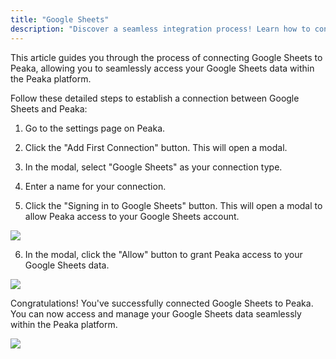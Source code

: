 ```yaml
---
title: "Google Sheets"
description: "Discover a seamless integration process! Learn how to connect Google Sheets to Peaka effortlessly for streamlined transactions."
---
```


This article guides you through the process of connecting Google Sheets to Peaka, allowing you to seamlessly access your Google Sheets data within the Peaka platform.

Follow these detailed steps to establish a connection between Google Sheets and Peaka:

1. Go to the settings page on Peaka.

2. Click the "Add First Connection" button. This will open a modal.

3. In the modal, select "Google Sheets" as your connection type.

4. Enter a name for your connection.

5. Click the "Signing in to Google Sheets" button. This will open a modal to allow Peaka access to your Google Sheets account.

<img src="images/integrations/google-sheets-1.png" />

6. In the modal, click the "Allow" button to grant Peaka access to your Google Sheets data.

<img src="images/integrations/google-sheets-2.png" />

Congratulations! You've successfully connected Google Sheets to Peaka. You can now access and manage your Google Sheets data seamlessly within the Peaka platform.

<img src="images/integrations/google-sheets-3.png" />
